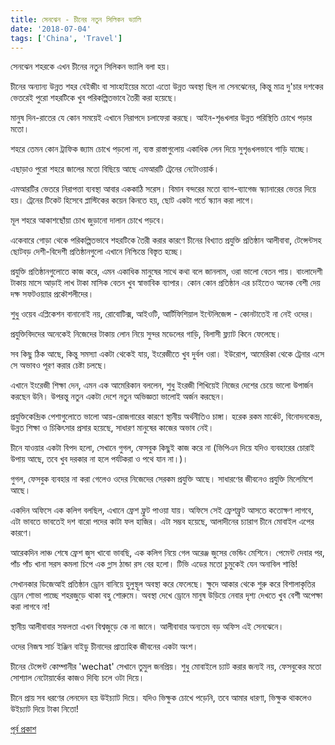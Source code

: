 ```yaml
---
title: সেনঝেন - চীনের নতুন সিলিকন ভ্যালি
date: '2018-07-04'
tags: ['China', 'Travel']
---
```


সেনঝেন শহরকে এখন চীনের নতুন সিলিকন ভ্যালি বলা হয়।

 

চীনের অন্যান্য উন্নত শহর বেইজীং বা সাংহাইয়ের মতো এতো উন্নত অবস্থা ছিল না সেনঝেনের, কিন্তু মাত্র দু'চার দশকের ভেতরেই পুরো শহরটিকে খুব পরিকল্পিতভাবে তৈরী করা হয়েছে।

 

মানুষ দিন-রাতের যে কোন সময়েই এখানে নিরাপদে চলাফেরা করছে। আইন-শৃঙখলার উন্নত পরিস্থিতি চোখে পড়ার মতো।

 

শহরে তেমন কোন ট্রাফিক জ্যাম চোখে পড়লো না, ব্যস্ত রাস্তাগুলোয় একাধিক লেন দিয়ে সুশৃঙখলভাবে গাড়ি যাচ্ছে।

 

এছাড়াও পুরো শহরে জালের মতো বিছিয়ে আছে এমআরটি ট্রেনের নেটোওয়ার্ক।

 

এমআরটির ভেতরে নিরাপত্তা ব্যবস্থা আবার এককাঠি সরেস। বিমান বন্দরের মতো ব্যাগ-ব্যাগেজ স্ক্যানারের ভেতর দিয়ে হয়। ট্রেনের টিকেট হিসেবে প্লাস্টিকের কয়েন কিনতে হয়, ছোট একটা গর্তে স্ক্যান করা লাগে।

 

মূল শহরে আকাশছোঁয়া চোখ জুড়ানো দালান চোখে পড়বে।

 

একেবারে গোড়া থেকে পরিকল্পিতভাবে শহরটিকে তৈরী করার কারণে চীনের বিখ্যাত প্রযুক্তি প্রতিষ্ঠান আলীবাবা, টেন্সেন্টসহ ছোটবড় দেশী-বিদেশী প্রতিষ্ঠানগুলো এখানে নিশ্চিন্তে বিস্তৃত হচ্ছে।

 

প্রযুক্তি প্রতিষ্ঠানগুলোতে কাজ করে, এমন একাধিক মানুষের সাথে কথা বলে জানলাম, ওরা ভালো বেতন পায়। বাংলাদেশী টাকায় মাসে আড়াই লাখ টাকা মাসিক বেতন খুব স্বাভাবিক ব্যাপার। কোন কোন প্রতিষ্ঠান এর চাইতেও অনেক বেশী দেয় দক্ষ সফটওয়্যার প্রকৌশলীদের।

 

শুধু ওয়েব এপ্লিকেশন বানানোই নয়, রোবোটিক্স, আইওটি, আর্টিফিশিয়াল ইন্টেলিজেন্স - কোনটাতেই না নেই ওদের।

 

প্রযুক্তিবিদদের অনেকেই নিজেদের টাকায় লোন নিয়ে সুন্দর মডেলের গাড়ি, বিলাসী ফ্ল্যাট কিনে ফেলেছে।

 

সব কিছু ঠিক আছে, কিন্তু সমস্যা একটা থেকেই যায়, ইংরেজীতে খুব দুর্বল ওরা। ইউরোপ, আমেরিকা থেকে ট্রেনার এসে সে অভাবও পূরণ করার চেষ্টা চলছে।

 

এখানে ইংরেজী শিক্ষা দেন, এমন এক আমেরিকান বললেন, শুধু ইংরজী শিখিয়েই নিজের দেশের চেয়ে ভালো উপার্জন করছেন উনি। উপরন্তু নতুন একটা দেশে নতুন অভিজ্ঞতা ভালোই অর্জন করছেন।

 

প্রযুক্তিকেন্দ্রিক পেশাগুলোতে ভালো আয়-রোজগারের কারণে স্থানীয় অর্থনীতিও চাঙ্গা। হরেক রকম মার্কেট, বিনোদনকেন্দ্র, উন্নত শিক্ষা ও চিকিৎসার প্রসার হয়েছে, সাধারণ মানুষের কাজের অভাব নেই।

 

চীনে যাওয়ার একটা বিপদ হলো, সেখানে গুগল, ফেসবুক কিছুই কাজ করে না (ভিপিএন দিয়ে যদিও ব্যবহারের চোরাই উপায় আছে, তবে খুব দরকার না হলে পর্যটকরা ও পথে যান না।)।

 

গুগল, ফেসবুক ব্যবহার না করা গেলেও ওদের নিজেদের সেরকম প্রযুক্তি আছে। সাধারণের জীবনেও প্রযুক্তি মিলেমিশে আছে।

 

একদিন অফিসে এক কলিগ বলছিল, এখানে ফ্রেশ ফ্রুট পাওয়া যায়। অফিসে সেই ফ্রেশফ্রুট আসতে কতোক্ষণ লাগবে, এটা ভাবতে ভাবতেই দশ বারো পদের কাটা ফল হাজির। এটা সম্ভব হয়েছে, আলাদীনের চ্যারাগ চীনে মোবাইল এপের কারণে।

 

আরেকদিন লাঞ্চ শেষে ফ্রেশ জুস খাবো ভাবছি, এক কলিগ নিয়ে গেল অরেঞ্জ জুসের ভেন্ডিং মেশিনে। পেমেন্ট দেবার পর, পাঁচ পাঁচ খানা সরস কমলা চিপে এক গ্লাস ঠান্ডা রস বের হলো। টিভি এডের মতো চুমুকেই যেন অনাবিল শান্তি!

 

সেখানকার ডিজেআই প্রতিষ্ঠান ড্রোন বানিয়ে হুলুস্থূল অবস্থা করে ফেলেছে। ক্ষুদে আকার থেকে শুরু করে বিশালাকৃতির ড্রোন শোভা পাচ্ছে শহরজুড়ে থাকা বহু শোরুমে। অবস্থা দেখে ড্রোনে মানুষ উড়িয়ে নেবার দৃশ্য দেখতে খুব বেশী অপেক্ষা করা লাগবে না!

 

স্থানীয় আলীবাবার সফলতা এখন বিশ্বজুড়ে কে না জানে। আলীবাবার অন্যতম বড় অফিস এই সেনঝেনে।

 

ওদের নিজস্ব সার্চ ইঞ্জিন বাইডু চীনাদের প্রাত্যহিক জীবনের একটা অংশ।

 

চীনের টেন্সেন্ট কোম্পানীর 'wechat' সেখানে তুমুল জনপ্রিয়। শুধু মোবাইলে চ্যাট করার জন্যই নয়, ফেসবুকের মতো সোশ্যাল নেটোয়ার্কের কাজও দিব্যি চলে ওটা দিয়ে।

 

চীনে প্রায় সব ধরণের লেনদেন হয় উইচ্যাট দিয়ে। যদিও ভিক্ষুক চোখে পড়েনি, তবে আমার ধারণা, ভিক্ষুক থাকলেও উইচ্যাট দিয়ে টাকা নিতো!

[পূর্ব প্রকাশ](https://www.facebook.com/ashraful.alam/posts/10155325214975583)